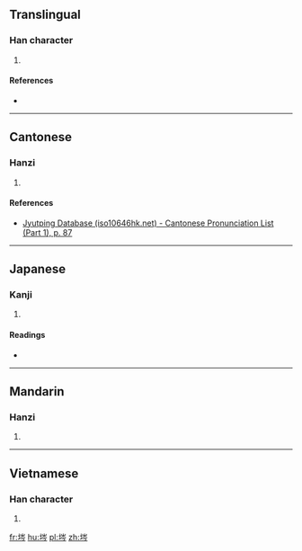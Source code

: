 ==Translingual==

===Han character===
{{Han char|rn=32|rad=土|as=07|sn=10|four=4212<sub>7</sub>|canj=土山人弓 (GUON)|ids=⿰[[土]][[岑]]}}

# {{defn|Han|sort=土07}}

====References====
* {{Han ref|kx=0229.170|dkj=05105|dj=0465.070|hdz=10445.040|uh=57C1|ud=22465|bh=D158|bd=53592}}

----

==Cantonese==

===Hanzi===
{{yue-hanzi|jyut=[[cam4]]|y=cham4}}

# {{defn|lang=yue|sort=土07}}

====References====
* [http://www.iso10646hk.net/jp/document/download.jsp Jyutping Database (iso10646hk.net) - Cantonese Pronunciation List (Part 1), p. 87]

----

==Japanese==

===Kanji===
{{ja-kanji|grade=|rs=土07}}

# {{defn|lang=ja|sort=土07}}

====Readings====
* {{ja-readings|on=[[しん]] (shin), [[じん]] (jin)|kun=[[つち]] (tsuchi)}}

----

==Mandarin==

===Hanzi===
{{cmn-hanzi|pin=[[cén]] ([[cen2]]), [[dì]] ([[di4]]), [[fāng]] ([[fang1]])|wg=ts'en<sup>2</sup>, ti<sup>4</sup>, fang<sup>1</sup>}}

# {{defn|lang=cmn|sort=土07}}

----

==Vietnamese==

===Han character===
{{vi-hantu|[[gậm]]|rs=土07}}

# {{defn|lang=vi|sort=土07}}

[[fr:埁]]
[[hu:埁]]
[[pl:埁]]
[[zh:埁]]